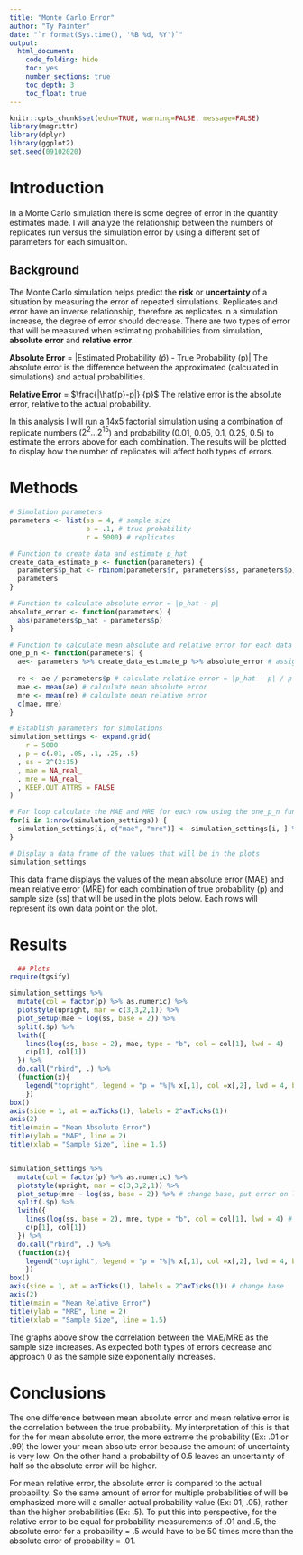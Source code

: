 ```yaml
---
title: "Monte Carlo Error"
author: "Ty Painter"
date: "`r format(Sys.time(), '%B %d, %Y')`"
output: 
  html_document: 
    code_folding: hide
    toc: yes
    number_sections: true 
    toc_depth: 3
    toc_float: true
---
```

```r
knitr::opts_chunk$set(echo=TRUE, warning=FALSE, message=FALSE)
library(magrittr)
library(dplyr)
library(ggplot2)
set.seed(09102020)
```
 
# Introduction

  In a Monte Carlo simulation there is some degree of error in the quantity estimates made. I will analyze the relationship between the numbers of replicates run versus the simulation error by using a different set of parameters for each simualtion.

## Background

  The Monte Carlo simulation helps predict the **risk** or **uncertainty** of a situation by measuring the error of repeated simulations. Replicates and error have an inverse relationship, therefore as replicates in a simulation increase, the degree of error should decrease.
  There are two types of error that will be measured when estimating probabilities from simulation, **absolute error** and **relative error**. 
  
  **Absolute Error** = |Estimated Probability ($\hat{p}$) - True Probability (p)|
    The absolute error is the difference between the approximated (calculated in simulations) and actual probabilities.
    
  **Relative Error** = $\frac{|\hat{p}-p|} {p}$
    The relative error is the absolute error, relative to the actual probability.
  
  In this analysis I will run a 14x5 factorial simulation using a combination of replicate numbers ($2^2...2^{15}$) and probability (0.01, 0.05, 0.1, 0.25, 0.5) to estimate the errors above for each combination. The results will be plotted to display how the number of replicates will affect both types of errors.

# Methods

```r
# Simulation parameters
parameters <- list(ss = 4, # sample size
                   p = .1, # true probability 
                   r = 5000) # replicates

# Function to create data and estimate p_hat
create_data_estimate_p <- function(parameters) {
  parameters$p_hat <- rbinom(parameters$r, parameters$ss, parameters$p) / parameters$ss # rbinom creates data, then divide by sample size to estimate p_hat
  parameters
}

# Function to calculate absolute error = |p_hat - p|
absolute_error <- function(parameters) {
  abs(parameters$p_hat - parameters$p)
}

# Function to calculate mean absolute and relative error for each data point
one_p_n <- function(parameters) {
  ae<- parameters %>% create_data_estimate_p %>% absolute_error # assign absolute_error function to ae variable
    
  re <- ae / parameters$p # calculate relative error = |p_hat - p| / p
  mae <- mean(ae) # calculate mean absolute error
  mre <- mean(re) # calculate mean relative error
  c(mae, mre)
}

# Establish parameters for simulations
simulation_settings <- expand.grid(
    r = 5000
  , p = c(.01, .05, .1, .25, .5)
  , ss = 2^(2:15)
  , mae = NA_real_
  , mre = NA_real_
  , KEEP.OUT.ATTRS = FALSE
)

# For loop calculate the MAE and MRE for each row using the one_p_n function above
for(i in 1:nrow(simulation_settings)) {
  simulation_settings[i, c("mae", "mre")] <- simulation_settings[i, ] %>% as.list() %>% one_p_n 
}

# Display a data frame of the values that will be in the plots
simulation_settings
```
 
  This data frame displays the values of the mean absolute error (MAE) and mean relative error (MRE) for each combination of true probability (p) and sample size (ss) that will be used in the plots below. Each rows will represent its own data point on the plot.

# Results

```r
  ## Plots
require(tgsify)

simulation_settings %>% 
  mutate(col = factor(p) %>% as.numeric) %>% 
  plotstyle(upright, mar = c(3,3,2,1)) %>% 
  plot_setup(mae ~ log(ss, base = 2)) %>% 
  split(.$p) %>% 
  lwith({
    lines(log(ss, base = 2), mae, type = "b", col = col[1], lwd = 4)
    c(p[1], col[1])
  }) %>% 
  do.call("rbind", .) %>% 
  (function(x){
    legend("topright", legend = "p = "%|% x[,1], col =x[,2], lwd = 4, bty = "n")
    })
box()
axis(side = 1, at = axTicks(1), labels = 2^axTicks(1))
axis(2)
title(main = "Mean Absolute Error")
title(ylab = "MAE", line = 2)
title(xlab = "Sample Size", line = 1.5)


simulation_settings %>% 
  mutate(col = factor(p) %>% as.numeric) %>% 
  plotstyle(upright, mar = c(3,3,2,1)) %>% 
  plot_setup(mre ~ log(ss, base = 2)) %>% # change base, put error on log base (straight line relationships indicates linear structure)
  split(.$p) %>% 
  lwith({
    lines(log(ss, base = 2), mre, type = "b", col = col[1], lwd = 4) # change base
    c(p[1], col[1])
  }) %>% 
  do.call("rbind", .) %>% 
  (function(x){
    legend("topright", legend = "p = "%|% x[,1], col =x[,2], lwd = 4, bty = "n")
    })
box()
axis(side = 1, at = axTicks(1), labels = 2^axTicks(1)) # change base
axis(2)
title(main = "Mean Relative Error")
title(ylab = "MRE", line = 2)
title(xlab = "Sample Size", line = 1.5)
```
  
  The graphs above show the correlation between the MAE/MRE as the sample size increases. As expected both types of errors decrease and approach 0 as the sample size exponentially increases.

# Conclusions

  The one difference between mean absolute error and mean relative error is the correlation between the true probability. My interpretation of this is that for the for mean absolute error, the more extreme the probability (Ex: .01 or .99) the lower your mean absolute error because the amount of uncertainty is very low. On the other hand a probability of 0.5 leaves an uncertainty of half so the absolute error will be higher. 
 
  For mean relative error, the absolute error is compared to the actual probability. So the same amount of error for multiple probabilities of will be emphasized more will a smaller actual probability value (Ex: 01, .05), rather than the higher probabilities (Ex: .5). To put this into perspective, for the relative error to be equal for probability measurements of .01 and .5, the absolute error for a probability = .5 would have to be 50 times more than the absolute error of probability = .01.
